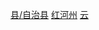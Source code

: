 [[Category:红河州县市|县/自治县]]
[[Category:云南省民族自治县|红河州]]
[[Category:中国瑶族自治县|云]]

{{catmore|河口瑶族自治县|云南省河口瑶族自治县}}
